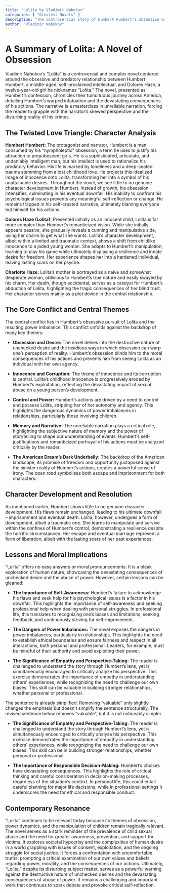 ```yaml
---
title: "Lolita by Vladimir Nabokov"
categories: [ "Greatest Novels" ]
description: "The controversial story of Humbert Humbert's obsession with young Dolores Haze, told in brilliant prose."
author: "Vladimir Nabokov"
---
```

# A Summary of Lolita: A Novel of Obsession

Vladimir Nabokov's "Lolita" is a controversial and complex novel centered around the obsessive and predatory relationship between Humbert Humbert, a middle-aged, self-proclaimed intellectual, and Dolores Haze, a twelve-year-old girl he nicknames "Lolita."  The novel, presented as Humbert's confession, chronicles their tumultuous journey across America, detailing Humbert's warped infatuation and the devastating consequences of his actions.  The narrative is a masterclass in unreliable narration, forcing the reader to grapple with the narrator's skewed perspective and the disturbing reality of his crimes.

## The Twisted Love Triangle: Character Analysis

**Humbert Humbert:** The protagonist and narrator, Humbert is a man consumed by his "nympholeptic" obsession, a term he uses to justify his attraction to prepubescent girls. He is a sophisticated, articulate, and undeniably intelligent man, but his intellect is used to rationalize his predatory behavior. His life is marked by loneliness and a deep-seated trauma stemming from a lost childhood love. He projects this idealized image of innocence onto Lolita, transforming her into a symbol of his unattainable desires. Throughout the novel, we see little to no genuine character development in Humbert. Instead of growth, his obsession intensifies, culminating in his eventual downfall. His inability to confront his psychological issues prevents any meaningful self-reflection or change. He remains trapped in his self-created narrative, ultimately blaming everyone but himself for his actions.

**Dolores Haze (Lolita):**  Presented initially as an innocent child, Lolita is far more complex than Humbert's romanticized vision. While she initially appears passive, she gradually reveals a cunning and manipulative side, using her charm to get what she wants.  Lolita’s character development, albeit within a limited and traumatic context, shows a shift from childlike innocence to a jaded young woman.  She adapts to Humbert's manipulation, learning to play his game while ultimately displaying a resilience and innate desire for freedom.  Her experience shapes her into a hardened individual, leaving lasting scars on her psyche.

**Charlotte Haze:** Lolita's mother is portrayed as a naive and somewhat desperate woman, oblivious to Humbert's true nature and easily swayed by his charm.  Her death, though accidental, serves as a catalyst for Humbert’s abduction of Lolita, highlighting the tragic consequences of her blind trust.  Her character serves mainly as a plot device in the central relationship.


## The Core Conflict and Central Themes

The central conflict lies in Humbert's obsessive pursuit of Lolita and the resulting power imbalance.  This conflict unfolds against the backdrop of many key themes:

* **Obsession and Desire:** The novel delves into the destructive nature of unchecked desire and the insidious ways in which obsession can warp one's perception of reality. Humbert's obsession blinds him to the moral consequences of his actions and prevents him from seeing Lolita as an individual with her own agency.

* **Innocence and Corruption:** The theme of innocence and its corruption is central. Lolita's childhood innocence is progressively eroded by Humbert's exploitation, reflecting the devastating impact of sexual abuse on a young person's development.

* **Control and Power:** Humbert's actions are driven by a need to control and possess Lolita, stripping her of her autonomy and agency.  This highlights the dangerous dynamics of power imbalances in relationships, particularly those involving children.

* **Memory and Narrative:**  The unreliable narration plays a critical role, highlighting the subjective nature of memory and the power of storytelling to shape our understanding of events. Humbert's self-justifications and romanticized portrayal of his actions must be analyzed critically by the reader.

* **The American Dream’s Dark Underbelly:**  The backdrop of the American landscape, its promise of freedom and opportunity juxtaposed against the sinister reality of Humbert's actions, creates a powerful sense of irony. The open road symbolizes both escape and imprisonment for both characters.


## Character Development and Resolution

As mentioned earlier, Humbert shows little to no genuine character development.  His flaws remain unchanged, leading to his ultimate downfall – imprisonment and eventual death.  Lolita, however, undergoes a form of development, albeit a traumatic one.  She learns to manipulate and survive within the confines of Humbert's control, demonstrating a resilience despite the horrific circumstances.  Her escape and eventual marriage represent a form of liberation, albeit with the lasting scars of her past experiences.

## Lessons and Moral Implications

"Lolita" offers no easy answers or moral pronouncements. It is a bleak exploration of human nature, showcasing the devastating consequences of unchecked desire and the abuse of power.  However, certain lessons can be gleaned:

* **The Importance of Self-Awareness:** Humbert's failure to acknowledge his flaws and seek help for his psychological issues is a factor in his downfall. This highlights the importance of self-awareness and seeking professional help when dealing with personal struggles. In professional life, this translates to recognizing one's biases and limitations, seeking feedback, and continuously striving for self-improvement.

* **The Dangers of Power Imbalances:** The novel exposes the dangers in power imbalances, particularly in relationships. This highlights the need to establish ethical boundaries and ensure fairness and respect in all interactions, both personal and professional. Leaders, for example, must be mindful of their authority and avoid exploiting their power.

* **The Significance of Empathy and Perspective-Taking:** The reader is challenged to understand the story through Humbert’s lens, yet is simultaneously encouraged to critically analyze his perspective. This exercise demonstrates the importance of empathy in understanding others’ experiences, while recognizing the need to challenge our own biases. This skill can be valuable in building stronger relationships, whether personal or professional.

The sentence is already simplified. Removing "valuable" only slightly changes the emphasis but doesn't simplify the sentence structurally.  The revised sentence below removes "valuable", but it is not noticeably simpler.

* **The Significance of Empathy and Perspective-Taking:** The reader is challenged to understand the story through Humbert’s lens, yet is simultaneously encouraged to critically analyze his perspective. This exercise demonstrates the importance of empathy in understanding others’ experiences, while recognizing the need to challenge our own biases. This skill can be  in building stronger relationships, whether personal or professional.

* **The Importance of Responsible Decision-Making:** Humbert's choices have devastating consequences. This highlights the role of critical thinking and careful consideration in decision-making processes, regardless of the situation's context. In personal life, this could entail careful planning for major life decisions, while in professional settings it underscores the need for ethical and responsible conduct.


## Contemporary Resonance

"Lolita" continues to be relevant today because its themes of obsession, power dynamics, and the manipulation of children remain tragically relevant. The novel serves as a stark reminder of the prevalence of child sexual abuse and the need for greater awareness, prevention, and support for victims.  It explores societal hypocrisy and the complexities of human desire in a world grappling with issues of consent, exploitation, and the ongoing struggle for social justice. It forces a confrontation with uncomfortable truths, prompting a critical examination of our own values and beliefs regarding power, morality, and the consequences of our actions. Ultimately, "Lolita," despite its disturbing subject matter, serves as a powerful warning against the destructive nature of unchecked desires and the devastating consequences of abuse of power. It remains a challenging and important work that continues to spark debate and provoke critical self-reflection.

